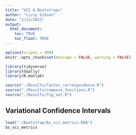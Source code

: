 ```yaml
---
title: "VCI & Bootstraps"
author: "Lizzy Gibson"
date: "2/13/2021"
output: 
  html_document:
    toc: TRUE
    toc_float: TRUE
---
```


```r
options(scipen = 999)
knitr::opts_chunk$set(message = FALSE, warning = FALSE)

library(tidyverse)
library(GGally)
library(R.matlab)

source("./Results/factor_correspondence.R")
source("./Results/compare_functions.R")
source("./Results/fig_set.R")
```

## Variational Confidence Intervals

```r
load("./Bootstrap/bs_vci_metrics.RDA")
bs_vci_metrics


```

